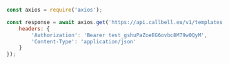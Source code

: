 ```js
const axios = require('axios');

const response = await axios.get('https://api.callbell.eu/v1/templates', {
    headers: {
        'Authorization': 'Bearer test_gshuPaZoeEG6ovbc8M79w0QyM',
        'Content-Type': 'application/json'
    }
});

```
